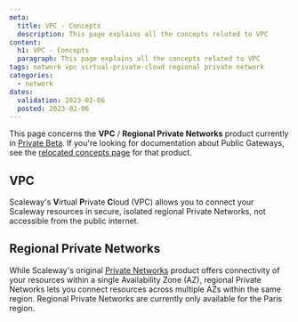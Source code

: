 ```yaml
---
meta:
  title: VPC - Concepts
  description: This page explains all the concepts related to VPC
content:
  h1: VPC - Concepts
  paragraph: This page explains all the concepts related to VPC
tags: network vpc virtual-private-cloud regional private network
categories:
  - network
dates:
  validation: 2023-02-06
  posted: 2023-02-06
---
```


<Message type="note">

  This page concerns the **VPC** / **Regional Private Networks** product currently in [Private Beta](https://www.scaleway.com/en/betas/#regional-private-network). If you're looking for documentation about Public Gateways, see the [relocated concepts page](/network/public-gateways/concepts/) for that product.

</Message>

<Concept opened>

## VPC

Scaleway's **V**irtual **P**rivate **C**loud (VPC) allows you to connect your Scaleway resources in secure, isolated regional Private Networks, not accessible from the public internet.

</Concept>

<Concept opened>

## Regional Private Networks

While Scaleway's original [Private Networks](/network/public-gateway/how-to/use-private-networks/) product offers connectivity of your resources within a single Availability Zone (AZ), regional Private Networks lets you connect resources across multiple AZs within the same region. Regional Private Networks are currently only available for the Paris region.

</Concept>
